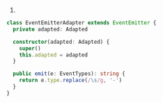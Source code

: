1.
```ts
class EventEmitterAdapter extends EventEmitter {
  private adapted: Adapted

  constructor(adapted: Adapted) {
    super()
    this.adapted = adapted
  }

  public emit(e: EventTypes): string {
    return e.type.replace(/\s/g, '-')
  }
}
```
